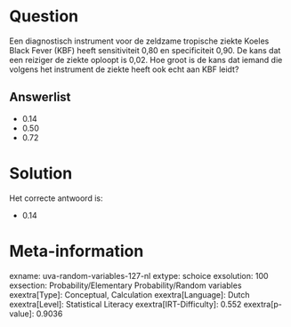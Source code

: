 Question
========

Een diagnostisch instrument voor de zeldzame tropische ziekte Koeles
Black Fever (KBF) heeft sensitiviteit 0,80 en specificiteit 0,90. De
kans dat een reiziger de ziekte oploopt is 0,02. Hoe groot is de kans
dat iemand die volgens het instrument de ziekte heeft ook echt aan KBF
leidt?

Answerlist
----------

* 0.14
* 0.50
* 0.72

Solution
========

Het correcte antwoord is: 

* 0.14

Meta-information
================
exname: uva-random-variables-127-nl
extype: schoice
exsolution: 100
exsection: Probability/Elementary Probability/Random variables
exextra[Type]: Conceptual, Calculation
exextra[Language]: Dutch
exextra[Level]: Statistical Literacy
exextra[IRT-Difficulty]: 0.552
exextra[p-value]: 0.9036
